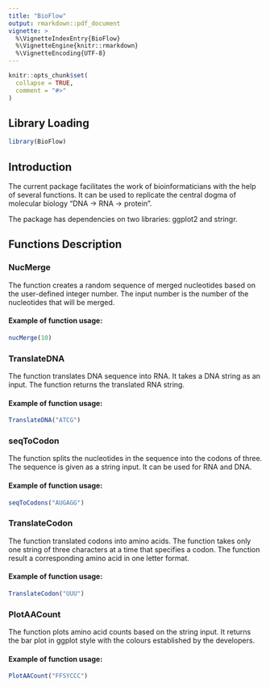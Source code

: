 ```yaml
---
title: "BioFlow"
output: rmarkdown::pdf_document
vignette: >
  %\VignetteIndexEntry{BioFlow}
  %\VignetteEngine{knitr::rmarkdown}
  %\VignetteEncoding{UTF-8}
---
```


```r
knitr::opts_chunk$set(
  collapse = TRUE,
  comment = "#>"
)
```

## Library Loading

```r
library(BioFlow)
```

## Introduction

The current package facilitates the work of bioinformaticians with the help of several functions. It can be used to replicate the central dogma of molecular biology "DNA -\> RNA -\> protein".

The package has dependencies on two libraries: ggplot2 and stringr.

## Functions Description

### NucMerge

The function creates a random sequence of merged nucleotides based on the user-defined integer number. The input number is the number of the nucleotides that will be merged.

#### Example of function usage:

```r
nucMerge(10)
```

### TranslateDNA

The function translates DNA sequence into RNA. It takes a DNA string as an input. The function returns the translated RNA string.

#### Example of function usage:

```r
TranslateDNA("ATCG")
```

### seqToCodon

The function splits the nucleotides in the sequence into the codons of three. The sequence is given as a string input. It can be used for RNA and DNA.

#### Example of function usage:

```r
seqToCodons("AUGAGG")
```

### TranslateCodon

The function translated codons into amino acids. The function takes only one string of three characters at a time that specifies a codon. The function result a corresponding amino acid in one letter format.

#### Example of function usage:

```r
TranslateCodon("UUU")
```

### PlotAACount

The function plots amino acid counts based on the string input. It returns the bar plot in ggplot style with the colours established by the developers.

#### Example of function usage:

```r
PlotAACount("FFSYCCC")
```
